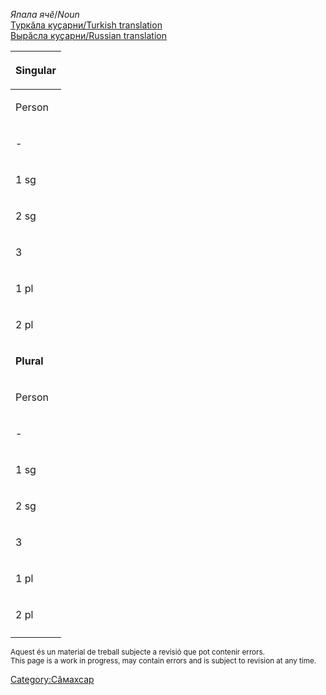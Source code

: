 

''Япала ячӗ''/''Noun''<br/>
[http://ilazki.thinkgeek.co.uk/~spectre/txuvaix/cv-tr/index.php?q=сара{й} Туркӑла куҫарни/Turkish translation]<br/>
[http://samah.chv.su/cgi-bin/s.cgi?a=s&word=сара{й} Вырӑсла куҫарни/Russian translation]

{|class=wikitable
|-
!colspan=9|'''Singular'''
|-
!  Person  !!  Tеп<br/>Absolutive<br>''Мӗн?''  !!  Камӑнлӑх<br/>Genitive<br>''Мӗнӗн?''  !!  Пару<br/>Dative<br>''Мӗне?''  !!  Вырӑн<br/>Locative<br>''Мӗнре?''  !!  Туху<br/>Ablative<br>''Мӗнрен?''  !!  Пӗрлелӗх<br/>Instrumental<br>''Мӗнпе?''  !!  Ҫуклӑх<br/>Privative<br>''Мӗнсӗр?''  !!  Пирке<br/>Final<br>''Мӗншӗн?''
|-
| - || сарай || сарай·ӑн || сара·я || сарай·ра || сарай·ран || сарай·па || сарай·сӑр || сарай·шӑн
|-
| 1 sg || сарай·ӑм || сарай·ӑм·ӑн || сарай·ӑм·а || сарай·ӑм·ра || сарай·ӑм·ран || сарай·ӑм·па || сарай·ӑм·сӑр || сарай·ӑм·шӑн 
|-
| 2 sg || сара·ю || сара·ю·н || сарай·н·а<br/>сара·ю·на || сара·ю·н·та || сара·ю·н·тан || сара·ю·па || сара·ю·сӑр || сара·ю·шӑн 
|-
| 3 || сарай·ӗ || сарай·ӗ·н || сарай··не || сарай·ӗ·нче || сарай·ӗ·нчен || сарай·ӗ·пе || сарай·ӗ·сӗр || сарай·ӗ·шӗн 
|-
| 1 pl || сарай·ӑм·ӑр || сарай·ӑм·ӑр·ӑн || сарай·ӑм·ӑр·а || сарай·ӑм·ӑр·та || сарай·ӑм·ӑр·тан || сарай·ӑм·ӑр·па || сарай·ӑм·ӑр·сӑр || сарай·ӑм·ӑр·шӑн 
|-
| 2 pl || сарай·ӑр || сарай·ӑр·ӑн || сарай·ӑр·а || сарай·ӑр·та || сарай·ӑр·тан || сарай·ӑр·па || сарай·ӑр·сӑр || сарай·ӑр·шӑн 
|-
!colspan=9|'''Plural'''
|-
!  Person  !!  Tеп<br/>Absolutive<br>''Мӗн?''  !!  Камӑнлӑх<br/>Genitive<br>''Мӗнӗн?''  !!  Пару<br/>Dative<br>''Мӗне?''  !!  Вырӑн<br/>Locative<br>''Мӗнре?''  !!  Туху<br/>Ablative<br>''Мӗнрен?''  !!  Пӗрлелӗх<br/>Instrumental<br>''Мӗнпе?''  !!  Ҫуклӑх<br/>Privative<br>''Мӗнсӗр?''  !!  Пирке<br/>Final<br>''Мӗншӗн?''
|-
| - || сарай·сем || сарай·се·н || сарай·сен·е || сарай·сен·че || сарай·сен·чен || сарай·сем·пе || сарай·сем·сӗр || сарай·сем·шӗн
|-
| 1 sg || сарай·ӑм·сем || сарай·ӑм·се·н || сарай·ӑм·сен·е || сарай·ӑм·сен·че || сарай·ӑм·сен·чен || сарай·ӑм·сем·пе || сарай·ӑм·сем·сӗр || сарай·ӑм·сем·шӗн 
|-
| 2 sg || сара·ю·сем || сара·ю·се·н || сара·ю·сен·е || сара·ю·сен·че || сара·ю·сен·чен || сара·ю·сем·пе || сара·ю·сем·сӗр || сара·ю·сем·шӗн 
|-
| 3 || сарай·ӗ·сем || сарай·ӗ·се·н || сарай·ӗ·сен·е || сарай·ӗ·сен·че || сарай·ӗ·сен·чен || сарай·ӗ·сем·пе || сарай·ӗ·сем·сӗр || сарай·ӗ·сем·шӗн 
|-
| 1 pl || сарай·ӑм·ӑр·сем || сарай·ӑм·ӑр·се·н || сарай·ӑм·ӑр·сен·е || сарай·ӑм·ӑр·сен·че || сарай·ӑм·ӑр·сен·чен || сарай·ӑм·ӑр·сем·пе || сарай·ӑм·ӑр·сем·сӗр || сарай·ӑм·ӑр·сем·шӗн 
|-
| 2 pl || сарай·ӑр·сем || сарай·ӑр·се·н || сарай·ӑр·сен·е || сарай·ӑр·сен·че || сарай·ӑр·сен·чен || сарай·ӑр·сем·пе || сарай·ӑр·сем·сӗр || сарай·ӑр·сем·шӗн 
|-
|}

<small>
Aquest és un material de treball subjecte a revisió que pot contenir errors.<br/>
This page is a work in progress, may contain errors and is subject to revision at any time. 
</small>

[[Category:Сӑмахсар]]